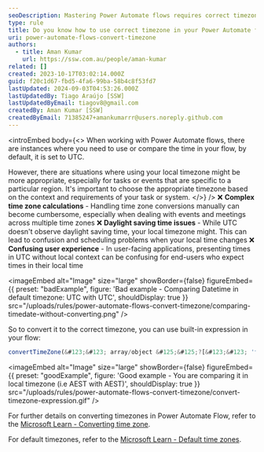 ```yaml
---
seoDescription: Mastering Power Automate flows requires correct timezone usage to avoid complex calculations, daylight saving time issues and user confusion.
type: rule
title: Do you know how to use correct timezone in your Power Automate flows?
uri: power-automate-flows-convert-timezone
authors:
  - title: Aman Kumar
    url: https://ssw.com.au/people/aman-kumar
related: []
created: 2023-10-17T03:02:14.000Z
guid: f20c1d67-fbd5-4fa6-99ba-58b4c8f53fd7
lastUpdated: 2024-09-03T04:53:26.000Z
lastUpdatedBy: Tiago Araújo [SSW]
lastUpdatedByEmail: tiagov8@gmail.com
createdBy: Aman Kumar [SSW]
createdByEmail: 71385247+amankumarrr@users.noreply.github.com
---
```


<introEmbed
  body={<>
When working with Power Automate flows, there are instances where you need to use or compare the time in your flow, by default, it is set to UTC.

However, there are situations where using your local timezone might be more appropriate, especially for tasks or events that are specific to a particular region. It's important to choose the appropriate timezone based on the context and requirements of your task or system.
  </>}
/>
❌ **Complex time zone calculations** - Handling time zone conversions manually can become cumbersome, especially when dealing with events and meetings across multiple time zones
❌ **Daylight saving time issues** - While UTC doesn't observe daylight saving time, your local timezone might. This can lead to confusion and scheduling problems when your local time changes
❌ **Confusing user experience** - In user-facing applications, presenting times in UTC without local context can be confusing for end-users who expect times in their local time

<imageEmbed
  alt="Image"
  size="large"
  showBorder={false}
  figureEmbed={{
    preset: "badExample",
    figure: 'Bad example - Comparing Datetime in default timezone: UTC with UTC',
    shouldDisplay: true
  }}
  src="/uploads/rules/power-automate-flows-convert-timezone/comparing-timedate-without-converting.png"
/>

So to convert it to the correct timezone, you can use built-in expression in your flow:

```js
convertTimeZone(&#123;&#123; array/object &#125;&#125;?[&#123;&#123; 'timedate variable' &#125;&#125;], 'UTC', 'AUS Eastern Standard Time')
```

<imageEmbed
  alt="Image"
  size="large"
  showBorder={false}
  figureEmbed={{
    preset: "goodExample",
    figure: 'Good example - You are comparing it in local timezone (i.e AEST with AEST)',
    shouldDisplay: true
  }}
  src="/uploads/rules/power-automate-flows-convert-timezone/convert-timezone-expression.gif"
/>

For further details on converting timezones in Power Automate Flow, refer to the [Microsoft Learn - Converting time zone](https://learn.microsoft.com/en-us/troubleshoot/power-platform/power-automate/converting-time-zone-power-automate?WT.mc_id=DX-MVP-33518).

For default timezones, refer to the [Microsoft Learn - Default time zones](https://learn.microsoft.com/en-us/windows-hardware/manufacture/desktop/default-time-zones?view=windows-11&WT.mc_id=DX-MVP-33518).
